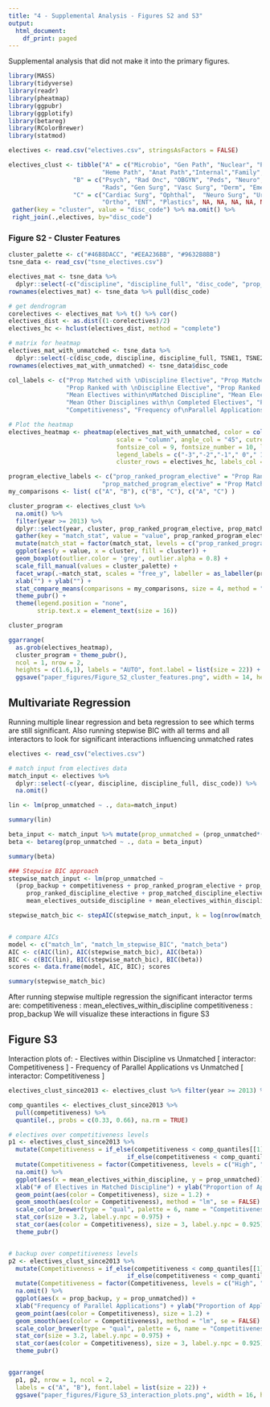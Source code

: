 ---
title: "4 - Supplemental Analysis - Figures S2 and S3"
output:
  html_document:
    df_print: paged
---

Supplemental analysis that did not make it into the primary figures. 

```{r}
library(MASS)
library(tidyverse)
library(readr)
library(pheatmap)
library(ggpubr)
library(ggplotify)
library(betareg)
library(RColorBrewer)
library(statmod)
```

```{r}
electives <- read.csv("electives.csv", stringsAsFactors = FALSE)

electives_clust <- tibble("A" = c("Microbio", "Gen Path", "Nuclear", "Pub Health","Neuro Path","Peds Neuro",
                          "Heme Path", "Anat Path","Internal","Family", "Med Gen", NA),
                  "B" = c("Psych", "Rad Onc", "OBGYN", "Peds", "Neuro", "Physiatry", "Anesth",
                          "Rads", "Gen Surg", "Vasc Surg", "Derm", "Emerg"),
                  "C" = c("Cardiac Surg", "Ophthal",  "Neuro Surg", "Urology",
                          "Ortho", "ENT", "Plastics", NA, NA, NA, NA, NA)) %>%
 gather(key = "cluster", value = "disc_code") %>% na.omit() %>%
 right_join(.,electives, by="disc_code")
```


### Figure S2 - Cluster Features

```{r, fig.height=7, fig.width=10}
cluster_palette <- c("#46B8DACC", "#EEA236BB", "#9632B8BB")
tsne_data <- read_csv("tsne_electives.csv")

electives_mat <- tsne_data %>% 
  dplyr::select(-c("discipline", "discipline_full", "disc_code", "prop_unmatched", "TSNE1", "TSNE2")) %>% data.matrix()
rownames(electives_mat) <- tsne_data %>% pull(disc_code)

# get dendrogram
corelectives <- electives_mat %>% t() %>% cor()
electives_dist <- as.dist((1-corelectives)/2)
electives_hc <- hclust(electives_dist, method = "complete")

```


```{r, fig.height=7, fig.width=10}
# matrix for heatmap
electives_mat_with_unmatched <- tsne_data %>%
  dplyr::select(-c(disc_code, discipline, discipline_full, TSNE1, TSNE2, electives_clusters)) %>% data.matrix
rownames(electives_mat_with_unmatched) <- tsne_data$disc_code

col_labels <- c("Prop Matched with \nDiscipline Elective", "Prop Matched with \nProgram Elective", 
                "Prop Ranked with \nDiscipline Elective", "Prop Ranked with \nProgram Elective",
                "Mean Electives within\nMatched Discipline", "Mean Electives outside\nMatched Discipline",
                "Mean Other Disciplines with\n Completed Electives", "Prop Matched with >=3\n Discipline Electives",
                "Competitiveness", "Frequency of\nParallel Applications", "Prop Applicants Unmatched")

# Plot the heatmap
electives_heatmap <- pheatmap(electives_mat_with_unmatched, color = colorRampPalette(rev(brewer.pal(n = 11, name = "RdYlBu")))(100), 
                              scale = "column", angle_col = "45", cutree_rows = 3, cutree_cols = 4, fontsize = 12, fontsize_row = 10, 
                              fontsize_col = 9, fontsize_number = 10, legend = TRUE, legend_breaks = c(-3,-2,-1,0,1,2,3,3), 
                              legend_labels = c("-3","-2","-1"," 0"," 1"," 2"," 3","Z-score\n\n\n"), 
                              cluster_rows = electives_hc, labels_col = col_labels)
```



```{r, fig.height=4, fig.width=9}
program_elective_labels <- c("prop_ranked_program_elective" = "Prop Ranked w/ Program Elective",
                          "prop_matched_program_elective" = "Prop Matched w/ Program Elective")
my_comparisons <- list( c("A", "B"), c("B", "C"), c("A", "C") )

cluster_program <- electives_clust %>%
  na.omit() %>%
  filter(year >= 2013) %>%
  dplyr::select(year, cluster, prop_ranked_program_elective, prop_matched_program_elective) %>%
  gather(key = "match_stat", value = "value", prop_ranked_program_elective, prop_matched_program_elective) %>%
  mutate(match_stat = factor(match_stat, levels = c("prop_ranked_program_elective", "prop_matched_program_elective"))) %>%
  ggplot(aes(y = value, x = cluster, fill = cluster)) +
  geom_boxplot(outlier.color = 'grey', outlier.alpha = 0.8) + 
  scale_fill_manual(values = cluster_palette) +
  facet_wrap(.~match_stat, scales = "free_y", labeller = as_labeller(program_elective_labels)) +
  xlab("") + ylab("") +
  stat_compare_means(comparisons = my_comparisons, size = 4, method = "t.test", label = "p.signif") +
  theme_pubr() +
  theme(legend.position = "none",
        strip.text.x = element_text(size = 16))

cluster_program
```

```{r, fig.height=12, fig.width=12}
ggarrange(
  as.grob(electives_heatmap), 
  cluster_program + theme_pubr(),
  ncol = 1, nrow = 2, 
  heights = c(1.6,1), labels = "AUTO", font.label = list(size = 22)) +
  ggsave("paper_figures/Figure_S2_cluster_features.png", width = 14, height = 14, dpi = "retina")
```



## Multivariate Regression 

Running multiple linear regression and beta regression to see which terms are still significant.
Also running stepwise BIC with all terms and all interactors to look for significant interactions influencing unmatched rates

```{r}
electives <- read_csv("electives.csv")

# match input from electives data
match_input <- electives %>% 
  dplyr::select(-c(year, discipline, discipline_full, disc_code)) %>% 
  na.omit()

```

```{r}
lin <- lm(prop_unmatched ~ ., data=match_input)

summary(lin)
```

```{r}
beta_input <- match_input %>% mutate(prop_unmatched = (prop_unmatched*(dim(match_input)[1] - 1) + 0.5) / dim(match_input)[1])
beta <- betareg(prop_unmatched ~ ., data = beta_input)

summary(beta)
```


```{r, results='hide',fig.keep='all'}
### Stepwise BIC approach 
stepwise_match_input <- lm(prop_unmatched ~ 
  (prop_backup + competitiveness + prop_ranked_program_elective + prop_matched_program_elective + mean_other_disciplines + 
     prop_ranked_discipline_elective + prop_matched_discipline_elective + 
     mean_electives_outside_discipline + mean_electives_within_discipline + prop_matched_3_discipline_elective)^2, data = match_input)

stepwise_match_bic <- stepAIC(stepwise_match_input, k = log(nrow(match_input)))


# compare AICs 
model <- c("match_lm", "match_lm_stepwise_BIC", "match_beta")
AIC <- c(AIC(lin), AIC(stepwise_match_bic), AIC(beta))
BIC <- c(BIC(lin), BIC(stepwise_match_bic), BIC(beta))
scores <- data.frame(model, AIC, BIC); scores
```

```{r}
summary(stepwise_match_bic)
```

After running stepwise multiple regression the significant interactor terms are: 
  competitiveness : mean_electives_within_discipline
  competitiveness : prop_backup
We will visualize these interactions in figure S3


## Figure S3

Interaction plots of: 
    - Electives within Discipline vs Unmatched    [ interactor: Competitiveness ]
    - Frequency of Parallel Applications vs Unmatched          [ interactor: Competitiveness ]
   

```{r, fig.height=5, fig.width=14}

electives_clust_since2013 <- electives_clust %>% filter(year >= 2013) %>% na.omit()

comp_quantiles <- electives_clust_since2013 %>%
  pull(competitiveness) %>% 
  quantile(., probs = c(0.33, 0.66), na.rm = TRUE)

# electives over competitiveness levels
p1 <- electives_clust_since2013 %>%
  mutate(Competitiveness = if_else(competitiveness < comp_quantiles[[1]], "Low", 
                                 if_else(competitiveness < comp_quantiles[[2]], "Med", "High"))) %>%
  mutate(Competitiveness = factor(Competitiveness, levels = c("High", "Med", "Low"))) %>% 
  na.omit() %>%
  ggplot(aes(x = mean_electives_within_discipline, y = prop_unmatched)) +
  xlab("# of Electives in Matched Discipline") + ylab("Proportion of Applicants Unmatched") +
  geom_point(aes(color = Competitiveness), size = 1.2) +
  geom_smooth(aes(color = Competitiveness), method = "lm", se = FALSE) +
  scale_color_brewer(type = "qual", palette = 6, name = "Competitiveness") +
  stat_cor(size = 3.2, label.y.npc = 0.975) +
  stat_cor(aes(color = Competitiveness), size = 3, label.y.npc = 0.925) +
  theme_pubr()


# backup over competitiveness levels
p2 <- electives_clust_since2013 %>%
  mutate(Competitiveness = if_else(competitiveness < comp_quantiles[[1]], "Low", 
                                 if_else(competitiveness < comp_quantiles[[2]], "Med", "High"))) %>%
  mutate(Competitiveness = factor(Competitiveness, levels = c("High", "Med", "Low"))) %>% 
  na.omit() %>%
  ggplot(aes(x = prop_backup, y = prop_unmatched)) +
  xlab("Frequency of Parallel Applications") + ylab("Proportion of Applicants Unmatched") +
  geom_point(aes(color = Competitiveness), size = 1.2) +
  geom_smooth(aes(color = Competitiveness), method = "lm", se = FALSE) +
  scale_color_brewer(type = "qual", palette = 6, name = "Competitiveness") +
  stat_cor(size = 3.2, label.y.npc = 0.975) +
  stat_cor(aes(color = Competitiveness), size = 3, label.y.npc = 0.925) +
  theme_pubr()


ggarrange(
  p1, p2, nrow = 1, ncol = 2, 
  labels = c("A", "B"), font.label = list(size = 22)) +
  ggsave("paper_figures/Figure_S3_interaction_plots.png", width = 16, height = 5, dpi = "retina")

```


